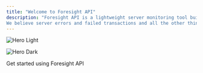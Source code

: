 ```yaml
---
title: "Welcome to Foresight API"
description: "Foresight API is a lightweight server monitoring tool built to help non-technical founders know what's up with their server. Is it asleep? is it Dead? was there a payment failure? why?
We believe server errors and failed transactions and all the other things that happens on the backend should be clear enough and understood but just anyone. With Foresight API, you have a tool that send pings to your server to know if it is live, you also have a tool that converts unreadable server errors to GPT explained problems with suggestions on how to fix them."
---
```


<img
  className="block dark:hidden"
  src="/images/hero-light.png"
  alt="Hero Light"
/>

<img
  className="hidden dark:block"
  src="/images/hero-dark.png"
  alt="Hero Dark"
/>

<CardGroup cols="1">
  <Card title="Get started" icon="book-open-cover" href="https://mintlify.com/docs/quickstart">
    Get started using Foresight API
  </Card>
</CardGroup>